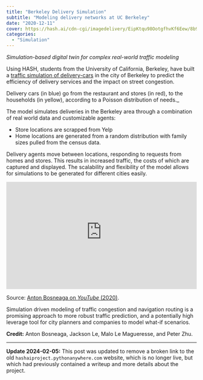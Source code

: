 ```yaml
---
title: "Berkeley Delivery Simulation"
subtitle: "Modeling delivery networks at UC Berkeley"
date: "2020-12-11"
cover: https://hash.ai/cdn-cgi/imagedelivery/EipKtqu98OotgfhvKf6Eew/8b9a0086-42df-4650-29db-1f8f825e4c00/public
categories: 
  - "Simulation"
---
```


_Simulation-based digital twin for complex real-world traffic modeling_

Using HASH, students from the University of California, Berkeley, have built a [traffic simulation of delivery-cars](https://hash.ai/@jacksonle/demandtest) in the city of Berkeley to predict the efficiency of delivery services and the impact on street congestion.

Delivery cars (in blue) go from the restaurant and stores (in red), to the households (in yellow), according to a Poisson distribution of needs._

The model simulates deliveries in the Berkeley area through a combination of real world data and customizable agents:

- Store locations are scrapped from Yelp
- Home locations are generated from a random distribution with family sizes pulled from the census data. 

Delivery agents move between locations, responding to requests from homes and stores. This results in increased traffic, the costs of which are captured and displayed. The scalability and flexibility of the model allows for simulations to be generated for different cities easily.

<div style="position: relative; padding-top: 56.33802816901409%;">
  <iframe
    src="https://customer-7z3ylx38zq2vxkqm.cloudflarestream.com/4327c4d3ec2f013db70af9dc1dfa1149/iframe?poster=https%3A%2F%2Fcustomer-7z3ylx38zq2vxkqm.cloudflarestream.com%2F4327c4d3ec2f013db70af9dc1dfa1149%2Fthumbnails%2Fthumbnail.jpg%3Ftime%3D%26height%3D600"
    style="border: none; position: absolute; top: 0; left: 0; height: 100%; width: 100%;"
    allow="accelerometer; gyroscope; autoplay; encrypted-media; picture-in-picture;"
    allowfullscreen="true"
  ></iframe>
</div>

Source: [Anton Bosneaga on _YouTube_ (2020)](https://www.youtube.com/watch?v=iGzDB5-Ub-8).

Simulation driven modeling of traffic congestion and navigation routing is a promising approach to more robust traffic prediction, and a potentially high leverage tool for city planners and companies to model what-if scenarios.

**Credit:** Anton Bosneaga, Jackson Le, Malo Le Magueresse, and Peter Zhu.

* * *

**Update 2024-02-05:** This post was updated to remove a broken link to the old `hashaiproject.pythonanywhere.com` website, which is no longer live, but which had previously contained a writeup and more details about the project.
